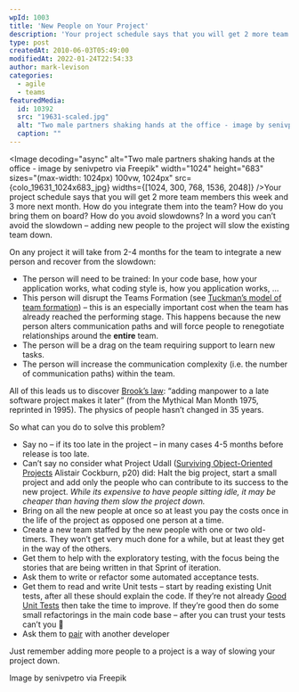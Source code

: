 ```yaml
---
wpId: 1003
title: 'New People on Your Project'
description: 'Your project schedule says that you will get 2 more team members this week and 3 more next month. How do you integrate them into the team? How do you bring them on board? How do you avoid slowdowns? In a word you can''t avoid the slowdown – adding new people to the project will ...'
type: post
createdAt: 2010-06-03T05:49:00
modifiedAt: 2022-01-24T22:54:33
author: mark-levison
categories:
  - agile
  - teams
featuredMedia:
  id: 10392
  src: "19631-scaled.jpg"
  alt: "Two male partners shaking hands at the office - image by senivpetro via Freepik"
  caption: ""
---
```





<Image decoding="async" alt="Two male partners shaking hands at the office - image by senivpetro via Freepik" width="1024" height="683" sizes="(max-width: 1024px) 100vw, 1024px" src={colo_19631_1024x683_jpg} widths={[1024, 300, 768, 1536, 2048]} />Your project schedule says that you will get 2 more team members this week and 3 more next month. How do you integrate them into the team? How do you bring them on board? How do you avoid slowdowns? In a word you can’t avoid the slowdown – adding new people to the project will slow the existing team down.

On any project it will take from 2-4 months for the team to integrate a new person and recover from the slowdown:

*   The person will need to be trained: In your code base, how your application works, what coding style is, how you application works, …
*   This person will disrupt the Teams Formation (see [Tuckman’s model of team formation](https://en.wikipedia.org/wiki/Tuckman%27s_stages_of_group_development)) – this is an especially important cost when the team has already reached the performing stage. This happens because the new person alters communication paths and will force people to renegotiate relationships around the **entire** team.
*   The person will be a drag on the team requiring support to learn new tasks.
*   The person will increase the communication complexity (i.e. the number of communication paths) within the team.

All of this leads us to discover [Brook’s law](https://en.wikipedia.org/wiki/Brooks's_law): “adding manpower to a late software project makes it later” (from the Mythical Man Month 1975, reprinted in 1995). The physics of people hasn’t changed in 35 years.

So what can you do to solve this problem?

*   Say no – if its too late in the project – in many cases 4-5 months before release is too late.
*   Can’t say no consider what Project Udall ([Surviving Object-Oriented Projects](https://www.amazon.com/gp/product/0201498340/&tag=notesfromatoo-20) Alistair Cockburn, p20) did: Halt the big project, start a small project and add only the people who can contribute to its success to the new project. _While its expensive to have people sitting idle, it may be cheaper than having them slow the project down._
*   Bring on all the new people at once so at least you pay the costs once in the life of the project as opposed one person at a time.
*   Create a new team staffed by the new people with one or two old-timers. They won’t get very much done for a while, but at least they get in the way of the others.
*   Get them to help with the exploratory testing, with the focus being the stories that are being written in that Sprint of iteration.
*   Ask them to write or refactor some automated acceptance tests.
*   Get them to read and write Unit tests – start by reading existing Unit tests, after all these should explain the code. If they’re not already [Good Unit Tests](https://www.infoq.com/news/2009/07/Better-Unit-Tests/) then take the time to improve. If they’re good then do some small refactorings in the main code base – after you can trust your tests can’t you 🙂
*   Ask them to [pair](/blog/pair-programmin.html) with another developer

Just remember adding more people to a project is a way of slowing your project down.

Image by senivpetro via Freepik